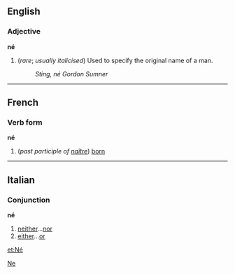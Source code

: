 ==English==
===Adjective===
'''né'''

#(''rare''; ''usually italicised'') Used to specify the original name of a man.
#:''Sting, né Gordon Sumner''


[[Category:English words spelled with diacritics or ligatures|Ne]]

----

==French==
===Verb form===
'''né'''

#(''past participle of [[naître]]'') [[born]]

----

==Italian==
===Conjunction===
'''né'''

# [[neither]]...[[nor]]
# [[either]]...[[or]]

[[et:Né]]